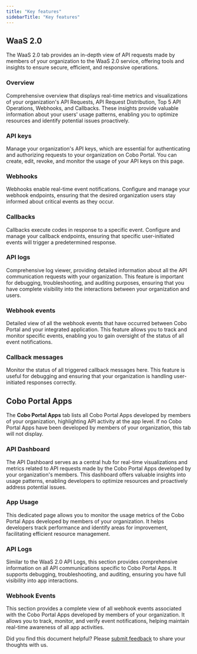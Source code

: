 ```yaml
---
title: "Key features"
sidebarTitle: "Key features"
---
```


## WaaS 2.0
The WaaS 2.0 tab provides an in-depth view of API requests made by members of your organization to the WaaS 2.0 service, offering tools and insights to ensure secure, efficient, and responsive operations.

### Overview
Comprehensive overview that displays real-time metrics and visualizations of your organization's API Requests, API Request Distribution, Top 5 API Operations, Webhooks, and Callbacks. These insights provide valuable information about your users' usage patterns, enabling you to optimize resources and identify potential issues proactively.

### API keys
Manage your organization's API keys, which are essential for authenticating and authorizing requests to your organization on Cobo Portal. You can create, edit, revoke, and monitor the usage of your API keys on this page.

### Webhooks
Webhooks enable real-time event notifications. Configure and manage your webhook endpoints, ensuring that the desired organization users stay informed about critical events as they occur.

### Callbacks
Callbacks execute codes in response to a specific event. Configure and manage your callback endpoints, ensuring that specific user-initiated events will trigger a predetermined response.

### API logs
Comprehensive log viewer, providing detailed information about all the API communication requests with your organization. This feature is important for debugging, troubleshooting, and auditing purposes, ensuring that you have complete visibility into the interactions between your organization and users.

### Webhook events
Detailed view of all the webhook events that have occurred between Cobo Portal and your integrated application. This feature allows you to track and monitor specific events, enabling you to gain oversight of the status of all event notifications.

### Callback messages
Monitor the status of all triggered callback messages here. This feature is useful for debugging and ensuring that your organization is handling user-initiated responses correctly.

## Cobo Portal Apps
The **Cobo Portal Apps** tab lists all Cobo Portal Apps developed by members of your organization, highlighting API activity at the app level.
<Info>If no Cobo Portal Apps have been developed by members of your organization, this tab will not display.</Info>

### API Dashboard
The API Dashboard serves as a central hub for real-time visualizations and metrics related to API requests made by the Cobo Portal Apps developed by your organization's members. This dashboard offers valuable insights into usage patterns, enabling developers to optimize resources and proactively address potential issues.

### App Usage
This dedicated page allows you to monitor the usage metrics of the Cobo Portal Apps developed by members of your organization. It helps developers track performance and identify areas for improvement, facilitating efficient resource management.

### API Logs
Similar to the WaaS 2.0 API Logs, this section provides comprehensive information on all API communications specific to Cobo Portal Apps. It supports debugging, troubleshooting, and auditing, ensuring you have full visibility into app interactions.

### Webhook Events
This section provides a complete view of all webhook events associated with the Cobo Portal Apps developed by members of your organization. It allows you to track, monitor, and verify event notifications, helping maintain real-time awareness of all app activities.

<Tip>Did you find this document helpful? Please [submit feedback](https://forms.zohopublic.com/cobo/form/DocumentFeedbackForm/formperma/QvLOhxJv1_JMsJ-1dleZ8Itb_7rzN-LtgvsDdxosoVI?referrername=manuals) to share your thoughts with us.</Tip>